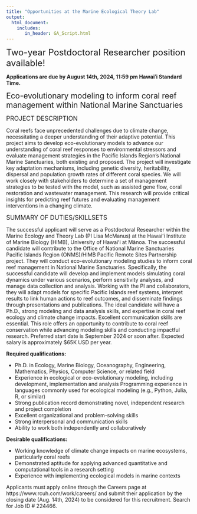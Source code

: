 ```yaml
---
title: "Opportunities at the Marine Ecological Theory Lab"
output: 
  html_document:
    includes:
       in_header: GA_Script.html
---
```


<div style="text-align: left">  
<span style="font-size:1.7em;"> Two-year Postdoctoral Researcher position available!</span>

<b> Applications are due by August 14th, 2024, 11:59 pm Hawaiʻi Standard Time. </b>

<div style="text-align: left">  
<span style="font-size:1.5em;"> Eco-evolutionary modeling to inform coral reef management within National Marine Sanctuaries  </span>

<div style="text-align: left">  
<span style="font-size:1.2em;"> PROJECT DESCRIPTION </span>

Coral reefs face unprecedented challenges due to climate change, necessitating a deeper understanding of their adaptive potential. This project aims to develop eco-evolutionary models to advance our understanding of coral reef responses to environmental stressors and evaluate management strategies in the Pacific Islands Region’s National Marine Sanctuaries, both existing and proposed. The project will investigate key adaptation mechanisms, including genetic diversity, heritability, dispersal and population growth rates of different coral species. We will work closely with stakeholders to determine a set of management strategies to be tested with the model, such as assisted gene flow, coral restoration and wastewater management. This research will provide critical insights for predicting reef futures and evaluating management interventions in a changing climate. 


<div style="text-align: left">  
<span style="font-size:1.2em;"> SUMMARY OF DUTIES/SKILLSETS </span>

The successful applicant will serve as a Postdoctoral Researcher within the Marine Ecology and Theory Lab (PI Lisa McManus) at the Hawaiʻi Institute of Marine Biology (HIMB), University of Hawaiʻi at Mānoa. The successful candidate will contribute to the Office of National Marine Sanctuaries Pacific Islands Region (ONMS)/HIMB Pacific Remote Sites Partnership project. They will conduct eco-evolutionary modeling studies to inform coral reef management in National Marine Sanctuaries. Specifically, the successful candidate will develop and implement models simulating coral dynamics under various scenarios, perform sensitivity analyses, and manage data collection and analysis. Working with the PI and collaborators, they will adapt models for specific Pacific Islands reef systems, interpret results to link human actions to reef outcomes, and disseminate findings through presentations and publications. The ideal candidate will have a Ph.D., strong modeling and data analysis skills, and expertise in coral reef ecology and climate change impacts. Excellent communication skills are essential. This role offers an opportunity to contribute to coral reef conservation while advancing modeling skills and conducting impactful research. Preferred start date is September 2024 or soon after. Expected salary is approximately $65K USD per year.


<b>Required qualifications:</b>

* Ph.D. in Ecology, Marine Biology, Oceanography, Engineering, Mathematics, Physics, Computer Science, or related field
* Experience in ecological or eco-evolutionary modeling, including development, implementation and analysis
Programming experience in languages commonly used for ecological modeling (e.g., Python, Julia, R, or similar)
* Strong publication record demonstrating novel, independent research and project completion
* Excellent organizational and problem-solving skills
* Strong interpersonal and communication skills
* Ability to work both independently and collaboratively

<b>Desirable qualifications:</b>

* Working knowledge of climate change impacts on marine ecosystems, particularly coral reefs
* Demonstrated aptitude for applying advanced quantitative and computational tools in a research setting
* Experience with implementing ecological models in marine contexts

Applicants must apply online through the Careers page at https://www.rcuh.com/work/careers/ and submit their application by the closing date (Aug. 14th, 2024) to be considered for this recruitment. Search for Job ID # 224466.

